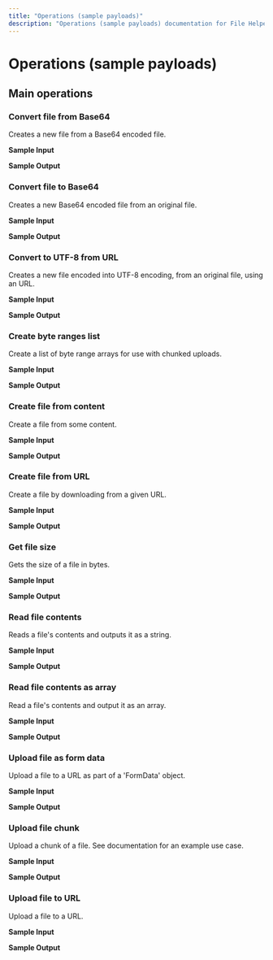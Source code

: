 ```yaml
---
title: "Operations (sample payloads)"
description: "Operations (sample payloads) documentation for File Helpers connector"
---
```


# Operations (sample payloads)

## Main operations

### Convert file from Base64

Creates a new file from a Base64 encoded file.

**Sample Input**

**Sample Output**

### Convert file to Base64

Creates a new Base64 encoded file from an original file.

**Sample Input**

**Sample Output**

### Convert to UTF-8 from URL

Creates a new file encoded into UTF-8 encoding, from an original file, using an URL.

**Sample Input**

**Sample Output**

### Create byte ranges list

Create a list of byte range arrays for use with chunked uploads.

**Sample Input**

**Sample Output**

### Create file from content

Create a file from some content.

**Sample Input**

**Sample Output**

### Create file from URL

Create a file by downloading from a given URL.

**Sample Input**

**Sample Output**

### Get file size

Gets the size of a file in bytes.

**Sample Input**

**Sample Output**

### Read file contents

Reads a file's contents and outputs it as a string.

**Sample Input**

**Sample Output**

### Read file contents as array

Read a file's contents and output it as an array.

**Sample Input**

**Sample Output**

### Upload file as form data

Upload a file to a URL as part of a 'FormData' object.

**Sample Input**

**Sample Output**

### Upload file chunk

Upload a chunk of a file. See documentation for an example use case.

**Sample Input**

**Sample Output**

### Upload file to URL

Upload a file to a URL.

**Sample Input**

**Sample Output**

